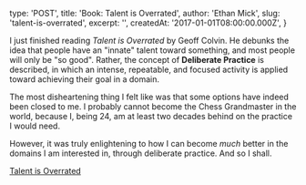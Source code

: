 
  type: 'POST',
  title: 'Book: Talent is Overrated',
  author: 'Ethan Mick',
  slug: 'talent-is-overrated',
  excerpt: '',
  createdAt: '2017-01-01T08:00:00.000Z',
}


I just finished reading _Talent is Overrated_ by Geoff Colvin. He
debunks the idea that people have an "innate" talent toward something,
and most people will only be "so good". Rather, the concept of
**Deliberate Practice** is described, in which an intense,
repeatable, and focused activity is applied toward achieving their goal
in a domain.

The most disheartening thing I felt like was that some options have
indeed been closed to me. I probably cannot become the Chess Grandmaster
in the world, because I, being 24, am at least two decades behind on the
practice I would need.

However, it was truly enlightening to how I can become _much_ better in
the domains I am interested in, through deliberate practice. And so I
shall.

[Talent is
Overrated](http://www.amazon.com/gp/product/1591842948/ref=as_li_tl?ie=UTF8&camp=1789&creative=9325&creativeASIN=1591842948&linkCode=as2&tag=ethmic-20&linkId=PJD5OAD45JVMGMBN)
